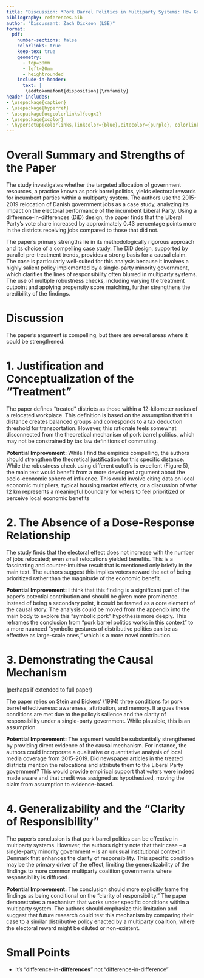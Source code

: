 ```yaml
---
title: "Discussion: *Pork Barrel Politics in Multiparty Systems: How Government Job Relocations Boost Electoral Support for Incumbent Parties*"
bibliography: references.bib
author: "Discussant: Zach Dickson (LSE)"
format:
  pdf:
    number-sections: false
    colorlinks: true
    keep-tex: true
    geometry:
      - top=30mm
      - left=20mm
      - heightrounded
    include-in-header:
      text: |
       \addtokomafont{disposition}{\rmfamily}
header-includes:
- \usepackage{caption}
- \usepackage{hyperref}
- \usepackage[ocgcolorlinks]{ocgx2}
- \usepackage{xcolor}
- \hypersetup{colorlinks,linkcolor={blue},citecolor={purple}, colorlinks=true, citecolor={blue}, urlcolor={blue}}
---
```








# Overall Summary and Strengths of the Paper

The study investigates whether the targeted allocation of government resources, a practice known as pork barrel politics, yields electoral rewards for incumbent parties within a multiparty system. The authors use the 2015-2019 relocation of Danish government jobs as a case study, analyzing its impact on the electoral performance of the incumbent Liberal Party. Using a difference-in-differences (DiD) design, the paper finds that the Liberal Party's vote share increased by approximately 0.43 percentage points more in the districts receiving jobs compared to those that did not.


The paper's primary strengths lie in its methodologically rigorous approach and its choice of a compelling case study. The DiD design, supported by parallel pre-treatment trends, provides a strong basis for a causal claim. The case is particularly well-suited for this analysis because it involves a highly salient policy implemented by a single-party minority government, which clarifies the lines of responsibility often blurred in multiparty systems. The use of multiple robustness checks, including varying the treatment cutpoint and applying propensity score matching, further strengthens the credibility of the findings.


# Discussion

The paper's argument is compelling, but there are several areas where it could be strengthened:


# 1. Justification and Conceptualization of the "Treatment"
The paper defines "treated" districts as those within a 12-kilometer radius of a relocated workplace. This definition is based on the assumption that this distance creates balanced groups and corresponds to a tax deduction threshold for transportation. However, this rationale feels somewhat disconnected from the theoretical mechanism of pork barrel politics, which may not be constrained by tax law definitions of commuting.


**Potential Improvement:** While I find the empirics compelling, the authors should strengthen the theoretical justification for this specific distance. While the robustness check using different cutoffs is excellent (Figure 5), the main text would benefit from a more developed argument about the socio-economic sphere of influence. This could involve citing data on local economic multipliers, typical housing market effects, or a discussion of why 12 km represents a meaningful boundary for voters to feel prioritized or perceive local economic benefits

# 2. The Absence of a Dose-Response Relationship

The study finds that the electoral effect does not increase with the number of jobs relocated; even small relocations yielded benefits. This is a fascinating and counter-intuitive result that is mentioned only briefly in the main text. The authors suggest this implies voters reward the act of being prioritized rather than the magnitude of the economic benefit.


**Potential Improvement:** I think that this finding is a significant part of the paper's potential contribution and should be given more prominence. Instead of being a secondary point, it could be framed as a core element of the causal story. The analysis could be moved from the appendix into the main body to explore this "symbolic pork" hypothesis more deeply. This reframes the conclusion from "pork barrel politics works in this context" to a more nuanced "symbolic gestures of distributive politics can be as effective as large-scale ones," which is a more novel contribution.



# 3. Demonstrating the Causal Mechanism 

(perhaps if extended to full paper)

The paper relies on Stein and Bickers' (1994) three conditions for pork barrel effectiveness: awareness, attribution, and memory. It argues these conditions are met due to the policy's salience and the clarity of responsibility under a single-party government. While plausible, this is an assumption.

**Potential Improvement:** The argument would be substantially strengthened by providing direct evidence of the causal mechanism. For instance, the authors could incorporate a qualitative or quantitative analysis of local media coverage from 2015-2019. Did newspaper articles in the treated districts mention the relocations and attribute them to the Liberal Party government? This would provide empirical support that voters were indeed made aware and that credit was assigned as hypothesized, moving the claim from assumption to evidence-based. 


# 4. Generalizability and the "Clarity of Responsibility"

The paper's conclusion is that pork barrel politics can be effective in multiparty systems. However, the authors rightly note that their case -- a single-party minority government -- is an unusual institutional context in Denmark that enhances the clarity of responsibility. This specific condition may be the primary driver of the effect, limiting the generalizability of the findings to more common multiparty coalition governments where responsibility is diffused.


**Potential Improvement:** The conclusion should more explicitly frame the findings as being conditional on the "clarity of responsibility." The paper demonstrates a mechanism that works under specific conditions within a multiparty system. The authors should emphasize this limitation and suggest that future research could test this mechanism by comparing their case to a similar distributive policy enacted by a multiparty coalition, where the electoral reward might be diluted or non-existent.


# Small Points

- It's "difference-in-**differences**" not "difference-in-difference"


